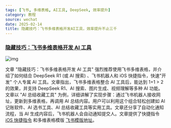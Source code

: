```yaml
---
tags: [飞书, 多维表格, AI工具, DeepSeek, 效率提升]
category: 教程
source: wechat
date: 2025-02-14
title: 隐藏技巧：飞书多维表格开发AI工具，效率提升不止三千
---
```


### [隐藏技巧：飞书多维表格开发 AI 工具](https://mp.weixin.qq.com/s/WFOxrQhyQFAELnckLZng-w)

![img](https://img.mengpeng.tech/i/2025/02/14/67aecf8425f41.webp)

文章 "隐藏技巧：飞书多维表格开发 AI 工具" 强烈推荐使用飞书多维表格，并介绍了如何结合 DeepSeek R1 (或 AI 搜索) 、飞书机器人和 iOS 快捷指令，快速"开发" 个人专属 AI 工具。文章指出，飞书多维表格整合 AI 工具后，能达到 1+1 > 2 的效果，并支持 DeepSeek R1、AI 搜索、图片生成、视频理解等多种 AI 功能。文章以 "AI 总结收藏工具" 为例，详细讲解了实现步骤：通过飞书机器人接收网址，更新到多维表格，再调用 AI 总结内容。用户可以利用这个组合轻松创建如 AI 记账软件、AI 选书工具、AI 总结收藏工具等实用工具。文章还分享了自动化通知流程，当 AI 生成内容后，飞书机器人会自动通知提交人。文章提供了快捷指令 [iOS 快捷指令](https://www.icloud.com/shortcuts/3c04358c535649bbb798034a28463b81) 和多维表格模版 [飞书模版地址](https://xiangyangqiaomu.feishu.cn/base/AvvObFcLTal0zUsvPtMcHwrgnEd?table=tblNmuOlvdGtgHnk&view=vewGXJ4KO2)。
